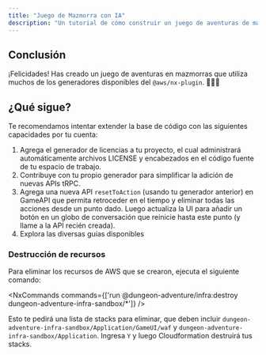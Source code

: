 ```yaml
---
title: "Juego de Mazmorra con IA"
description: "Un tutorial de cómo construir un juego de aventuras de mazmorra con IA usando el @aws/nx-plugin."
---
```





## Conclusión

¡Felicidades! Has creado un juego de aventuras en mazmorras que utiliza muchos de los generadores disponibles del `@aws/nx-plugin`. 🎉🎉🎉

## ¿Qué sigue?

Te recomendamos intentar extender la base de código con las siguientes capacidades por tu cuenta:

1. Agrega el <Link path="guides/license">generador de licencias</Link> a tu proyecto, el cual administrará automáticamente archivos LICENSE y encabezados en el código fuente de tu espacio de trabajo.
2. <Link path="get_started/tutorials/contribute-generator">Contribuye con tu propio generador</Link> para simplificar la adición de nuevas APIs tRPC.
3. Agrega una nueva API `resetToAction` (usando tu generador anterior) en GameAPI que permita retroceder en el tiempo y eliminar todas las acciones desde un punto dado. Luego actualiza la UI para añadir un botón en un globo de conversación que reinicie hasta este punto (y llame a la API recién creada).
4. Explora las diversas guías disponibles

### Destrucción de recursos

Para eliminar los recursos de AWS que se crearon, ejecuta el siguiente comando:

<NxCommands commands={['run @dungeon-adventure/infra:destroy dungeon-adventure-infra-sandbox/*']} />

Esto te pedirá una lista de stacks para eliminar, que deben incluir `dungeon-adventure-infra-sandbox/Application/GameUI/waf` y `dungeon-adventure-infra-sandbox/Application`. Ingresa `Y` y luego Cloudformation destruirá tus stacks.